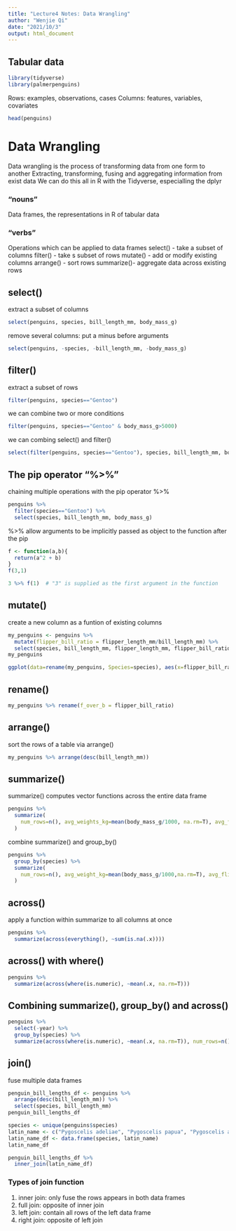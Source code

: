 ```yaml
---
title: "Lecture4 Notes: Data Wrangling"
author: "Wenjie Qi"
date: "2021/10/3"
output: html_document
---
```


## Tabular data

```r
library(tidyverse)
library(palmerpenguins)
```

Rows: examples, observations, cases
Columns: features, variables, covariates
```r
head(penguins)
```

# Data Wrangling
Data wrangling is the process of transforming data from one form to another
Extracting, transforming, fusing and aggregating information from exist data
We can do this all in R with the Tidyverse, especialling the dplyr

### "nouns"
  Data frames, the representations in R of tabular data
  
### "verbs"
  Operations which can be applied to data frames
  select()   - take a subset of columns 
  filter()   - take s subset of rows
  mutate()   - add or modify existing columns
  arrange()  - sort rows
  summarize()- aggregate data across existing rows

## select()
extract a subset of columns
```r
select(penguins, species, bill_length_mm, body_mass_g)
```

remove several columns: put a minus before arguments
```r
select(penguins, -species, -bill_length_mm, -body_mass_g)
```

## filter()
extract a subset of rows
```r
filter(penguins, species=="Gentoo")
```

we can combine two or more conditions
```r
filter(penguins, species=="Gentoo" & body_mass_g>5000)
```
  
we can combing select() and filter()
```r
select(filter(penguins, species=="Gentoo"), species, bill_length_mm, body_mass_g)
```


## The pip operator "%>%"
chaining multiple operations with the pip operator %>%
```r
penguins %>%
  filter(species=="Gentoo") %>%
  select(species, bill_length_mm, body_mass_g)
```

%>% allow arguments to be implicitly passed as object to the function after the pip
```r
f <- function(a,b){
  return(a^2 + b)
}
f(3,1)
```

```r
3 %>% f(1)  # "3" is supplied as the first argument in the function
```

## mutate()
create a new column as a funtion of existing columns
```r
my_penguins <- penguins %>%
  mutate(flipper_bill_ratio = flipper_length_mm/bill_length_mm) %>%
  select(species, bill_length_mm, flipper_length_mm, flipper_bill_ratio)
my_penguins
```

```r
ggplot(data=rename(my_penguins, Species=species), aes(x=flipper_bill_ratio, y=Species, fill=Species)) + geom_violin() + theme_bw() + xlab("Flipper bill ratio")
```


## rename()
```r
my_penguins %>% rename(f_over_b = flipper_bill_ratio)
```


## arrange()
sort the rows of a table via arrange()
```r
my_penguins %>% arrange(desc(bill_length_mm))
```

  
## summarize()
summarize() computes vector functions across the entire data frame
```r
penguins %>%
  summarize(
    num_rows=n(), avg_weights_kg=mean(body_mass_g/1000, na.rm=T), avg_flipper_bill_ratio=mean(flipper_length_mm/bill_length_mm, na.rm=T)
  )
```

combine summarize() and group_by()
```r
penguins %>%
  group_by(species) %>%
  summarize(
    num_rows=n(), avg_weight_kg=mean(body_mass_g/1000,na.rm=T), avg_flipper_bill_ratio=mean(flipper_length_mm/bill_length_mm,na.rm=T)
  )
```


## across()
apply a function within summarize to all columns at once
```r
penguins %>% 
  summarize(across(everything(), ~sum(is.na(.x))))
```


## across() with where()
```r
penguins %>%
  summarize(across(where(is.numeric), ~mean(.x, na.rm=T)))
```


## Combining summarize(), group_by() and across()
```r
penguins %>%
  select(-year) %>%
  group_by(species) %>%
  summarize(across(where(is.numeric), ~mean(.x, na.rm=T)), num_rows=n())
```


## join()
fuse multiple data frames
```r
penguin_bill_lengths_df <- penguins %>%
  arrange(desc(bill_length_mm)) %>%
  select(species, bill_length_mm)
penguin_bill_lengths_df
```

```r
species <- unique(penguins$species)
latin_name <- c("Pygoscelis adeliae", "Pygoscelis papua", "Pygoscelis antarcticus")
latin_name_df <- data.frame(species, latin_name)
latin_name_df
```

```r
penguin_bill_lengths_df %>%
  inner_join(latin_name_df)
```


###  Types of join function
1.    inner join: only fuse the rows appears in both data frames
2.    full join: opposite of inner join
3.    left join: contain all rows of the left data frame
4.    right join: opposite of left join




